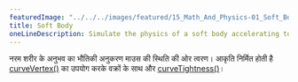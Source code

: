 ```yaml
---
featuredImage: "../../../images/featured/15_Math_And_Physics-01_Soft_Body-thumbnail.png"
title: Soft Body
oneLineDescription: Simulate the physics of a soft body accelerating toward the mouse.
---
```


नरम शरीर के अनुभव का भौतिकी अनुकरण
माउस की स्थिति की ओर त्वरण। आकृति निर्मित होती है
<a href='https://p5js.org/reference/#/p5/curveVertex'>curveVertex()</a> का उपयोग करके वक्रों के साथ
और <a href='https://p5js.org/reference/#/p5/curveTightness'>curveTightness()</a>।